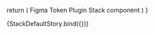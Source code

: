 
<Meta title="Stack" component={Stack}/>

<ArgsTable of={Stack} />

  return (
    <Stack gap={args.gap} direction={args.direction} align={args.align} justify={args.justify} width={args.width}>
      Figma Token Plugin Stack component
    </Stack>
  )
}

<Canvas>
  <Story name="Primary" args={{
    gap: 1,
    direction: 'column',
    align: 'start',
    justify: 'start',
    wrap: false,
  }}>
    {StackDefaultStory.bind({})}
  </Story>
</Canvas>